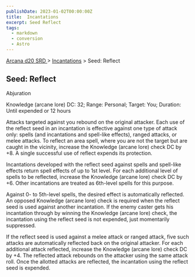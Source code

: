 ```yaml
---
publishDate: 2023-01-02T00:00:00Z
title:  Incantations
excerpt: Seed Reflect
tags:
  - markdown
  - conversion
  - Astro
---
```


[ Arcana d20 SRD ](/#arcanaD20) > [ Incantations](arcana-d20-srd-incantations-index) > Seed: Reflect

##  Seed: Reflect

Abjuration

Knowledge (arcane lore) DC: 32; Range: Personal; Target: You; Duration: Until
expended or 12 hours

Attacks targeted against you rebound on the original attacker. Each use of the
reflect seed in an incantation is effective against one type of attack only:
spells (and incantations and spell-like effects), ranged attacks, or melee
attacks. To reflect an area spell, where you are not the target but are caught
in the vicinity, increase the Knowledge (arcane lore) check DC by +8. A single
successful use of reflect expends its protection.

Incantations developed with the reflect seed against spells and spell-like
effects return spell effects of up to 1st level. For each additional level of
spells to be reflected, increase the Knowledge (arcane lore) check DC by +6.
Other incantations are treated as 6th-level spells for this purpose.

Against 0- to 5th-level spells, the desired effect is automatically reflected.
An opposed Knowledge (arcane lore) check is required when the reflect seed is
used against another incantation. If the enemy caster gets his incantation
through by winning the Knowledge (arcane lore) check, the incantation using
the reflect seed is not expended, just momentarily suppressed.

If the reflect seed is used against a melee attack or ranged attack, five such
attacks are automatically reflected back on the original attacker. For each
additional attack reflected, increase the Knowledge (arcane lore) check DC by
+4. The reflected attack rebounds on the attacker using the same attack roll.
Once the allotted attacks are reflected, the incantation using the reflect
seed is expended.

